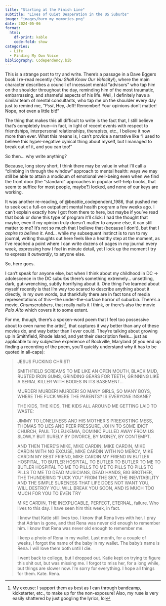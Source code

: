 ```yaml
---
title: "Starting at the Finish Line"
subtitle: "Lives of Quiet Desperation in the US Suburbs"
image: "images/burn_my_memories.png"
date: 2024-05-06
format:
  html:
    df-print: kable
    code-fold: show
categories:
  - Life
  - Finding My Own Voice
bibliography: Codependency.bib
---
```


This is a strange post to try and write. There's a passage in a Dave Eggers book I re-read recently (*You Shall Know Our Velocity!*), where the main character describes a council of incessant mental "advisors" who tap him on the shoulder throughout the day, reminding him of the most traumatic, embarrassing, and shameful aspects of his life. Well, I definitely have a similar team of mental consultants, who tap me on the shoulder every day just to remind me, "*Psst*, Hey, Jeff! Remember! Your opinions don't matter! Nope, not even a little bit!"

The thing that makes this all difficult to write is the fact that, I still believe that's completely true---in fact, in light of recent events with respect to friendships, interpersonal relationships, therapists, etc., I believe it now more than ever. What this means is, I can't provide a narrative like "I used to believe this hyper-negative cynical thing about myself, but I managed to break out of it, and you can too!"

So then... why write anything?

Because, long story short, I think there may be value in what I'll call a "climbing in through the window" approach to mental health: ways we may still be able to attain a modicum of emotional well-being even when we find the front door (the "standard" approaches in popular self-help books, that seem to suffice for most people, maybe?) locked, and none of our keys are working.

It was another re-reading, of @beattie_codependent_1986, that pushed me to seek out a full-on outpatient mental health program a few weeks ago. I can't explain exactly how I got from there to here, but maybe if you've read that book or done this type of program it'll click: I had the thought that maybe, even if my opinion truly doesn't matter to anyone else, it can still matter to me? It's not so much that I believe that (because I don't), but that I *aspire to believe it*. And... while my subsequent instinct is to run to my journal, writing thoughts out here feels like a healthy step at the moment, as I've reached a point where I can write dozens of pages in my journal every week, expressing how I feel in minute detail, yet I lock up the moment I try to express it *outwardly*, to anyone else.

So, here goes.

I can't speak for anyone else, but when I think about my childhood in DC &rarr; adolescence in the DC suburbs there's something extremely... unsettling, dark, gut-wrenching, subtly horrifying about it. One thing I've learned about myself recently is that I'm way too scared to describe anything about it directly, in my own words, but thankfully there are in fact tons of media representations of this---the under-the-surface horror of suburbia. There's a movie, *Chumscrubbers*, that really nails it I think, or there's also the movie *Palo Alto* which covers it to some extent.

For me, though, there's a spoken-word poem that I feel too possessive about to even name the artist[^excuses], that captures it way better than any of these movies do, and way better than I ever could. They're talking about growing up in Smithfield, Rhode Island, and yet their description feels... just as applicable to my subjective experience of Rockville, Maryland (if you end up finding a recording of the poem, you'll quickly understand why it has to be quoted in all-caps):

> JESUS FUCKING CHRIST!
>
> SMITHFIELD SCREAMS TO ME LIKE AN OPEN MOUTH, BLACK MUD, RUSTED IRON GUMS, GRINDING GEARS FOR TEETH, GRINNING LIKE A SERIAL KILLER WITH BODIES IN ITS BASEMENT...
>
> MURDER! MURDER! MURDER! SO MANY GIRLS, SO MANY BOYS, WHERE THE FUCK WERE THE PARENTS? IS EVERYONE INSANE?
>
> THE KIDS, THE KIDS, THE KIDS ALL AROUND ME GETTING LAID TO WASTE:
> 
> JIMMY TO LONELINESS AND HIS MOTHER'S PREEXISTING MESS, THOMAS TO LIES AND PEER PRESSURE, JOHN TO SOME IDIOT CHURCH, PAUL TO LEUKEMIA, DOMINIC PULLED AWAY FROM US SLOWLY BUT SURELY BY DIVORCE, BY MONEY, BY CONTEMPT.
> 
> AND THEN THERE'S MIKE, MIKE CARDIN, MIKE CARDIN, MIKE CARDIN WITH NO EXCUSE, MIKE CARDIN WITH NO MERCY, MIKE CARDIN MY BEST FRIEND, MIKE CARDIN MY FRIEND IN BUTLER HOSPITAL, TO BUTLER HOSPITAL, TO BUTLER TO BUTLER TO ME TO BUTLER HOSPITAL TO ME TO PILLS TO ME TO PILLS TO PILLS TO PILLS TO ME TO DEAD MUSICIANS, DEAD HANDS, BIG BROTHER, THE THUNDERING "FUCK YOU" FROM THE SKY, THE INEVITABILITY AND THE SIMPLE SURENESS THAT LIFE DOES NOT WANT YOU, WILL DESTROY YOU, WILL BREAK YOU SOON, AND IS MUCH TOO MUCH FOR YOU TO EVEN TRY
>
> MIKE CARDIN, THE INEXPLICABLE, PERFECT, ETERNAL, failure. Who lives to this day. I have seen him this week, in fact.
> 
> I know that Katie still lives too. I know that Rena lives with her. I pray that Adrian is gone, and that Rena was never old enough to remember him. I know that Rena was never old enough to remember me.
>
> I keep a photo of Rena in my wallet. Last month, for a couple of weeks, I forgot the name of the baby in my wallet. The baby's name is Rena. I will love them both until I die.
> 
> I went back to college, but I dropped out. Katie kept on trying to figure this shit out, but was missing me. I forgot to miss her, for a long while, but things are slower now. I'm sorry for everything. I hope all things for them. Kate. Rena.

[^excuses]: My excuse: I support them as best as I can through bandcamp, kickstarter, etc., to make up for the non-exposure! Also, my ruse is very easily shattered by just googling the lyrics, lol